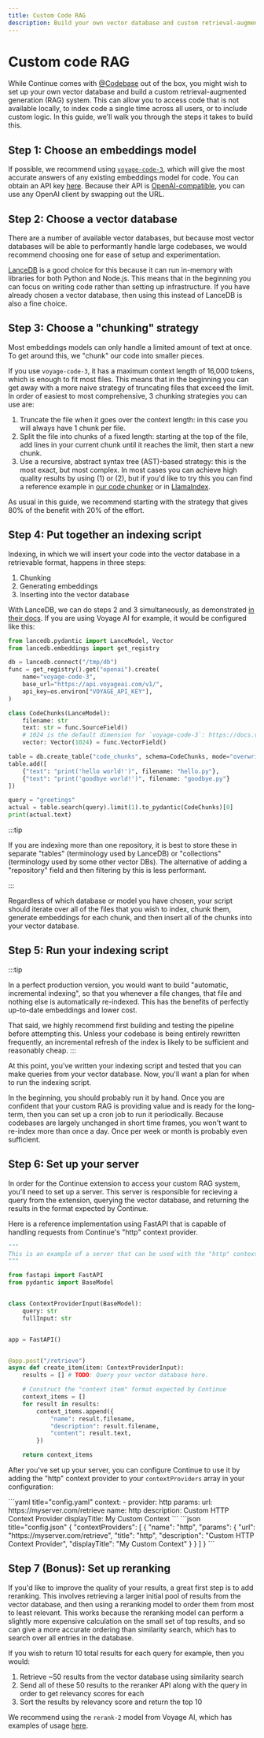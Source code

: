 ```yaml
---
title: Custom Code RAG
description: Build your own vector database and custom retrieval-augmented generation system
---
```



# Custom code RAG

While Continue comes with [@Codebase](../deep-dives/codebase.mdx) out of the box, you might wish to set up your own vector database and build a custom retrieval-augmented generation (RAG) system. This can allow you to access code that is not available locally, to index code a single time across all users, or to include custom logic. In this guide, we'll walk you through the steps it takes to build this.

## Step 1: Choose an embeddings model

If possible, we recommend using [`voyage-code-3`](https://docs.voyageai.com/docs/embeddings), which will give the most accurate answers of any existing embeddings model for code. You can obtain an API key [here](https://dash.voyageai.com/api-keys). Because their API is [OpenAI-compatible](https://docs.voyageai.com/reference/embeddings-api), you can use any OpenAI client by swapping out the URL.

## Step 2: Choose a vector database

There are a number of available vector databases, but because most vector databases will be able to performantly handle large codebases, we would recommend choosing one for ease of setup and experimentation.

[LanceDB](https://lancedb.github.io/lancedb/basic/) is a good choice for this because it can run in-memory with libraries for both Python and Node.js. This means that in the beginning you can focus on writing code rather than setting up infrastructure. If you have already chosen a vector database, then using this instead of LanceDB is also a fine choice.

## Step 3: Choose a "chunking" strategy

Most embeddings models can only handle a limited amount of text at once. To get around this, we "chunk" our code into smaller pieces.

If you use `voyage-code-3`, it has a maximum context length of 16,000 tokens, which is enough to fit most files. This means that in the beginning you can get away with a more naive strategy of truncating files that exceed the limit. In order of easiest to most comprehensive, 3 chunking strategies you can use are:

1. Truncate the file when it goes over the context length: in this case you will always have 1 chunk per file.
2. Split the file into chunks of a fixed length: starting at the top of the file, add lines in your current chunk until it reaches the limit, then start a new chunk.
3. Use a recursive, abstract syntax tree (AST)-based strategy: this is the most exact, but most complex. In most cases you can achieve high quality results by using (1) or (2), but if you'd like to try this you can find a reference example in [our code chunker](https://github.com/continuedev/continue/blob/main/core/indexing/chunk/code.ts) or in [LlamaIndex](https://docs.llamaindex.ai/en/stable/api_reference/node_parsers/code/).

As usual in this guide, we recommend starting with the strategy that gives 80% of the benefit with 20% of the effort.

## Step 4: Put together an indexing script

Indexing, in which we will insert your code into the vector database in a retrievable format, happens in three steps:

1. Chunking
2. Generating embeddings
3. Inserting into the vector database

With LanceDB, we can do steps 2 and 3 simultaneously, as demonstrated [in their docs](https://lancedb.github.io/lancedb/basic/#using-the-embedding-api). If you are using Voyage AI for example, it would be configured like this:

```python
from lancedb.pydantic import LanceModel, Vector
from lancedb.embeddings import get_registry

db = lancedb.connect("/tmp/db")
func = get_registry().get("openai").create(
    name="voyage-code-3",
    base_url="https://api.voyageai.com/v1/",
    api_key=os.environ["VOYAGE_API_KEY"],
)

class CodeChunks(LanceModel):
    filename: str
    text: str = func.SourceField()
    # 1024 is the default dimension for `voyage-code-3`: https://docs.voyageai.com/docs/embeddings#model-choices
    vector: Vector(1024) = func.VectorField()

table = db.create_table("code_chunks", schema=CodeChunks, mode="overwrite")
table.add([
    {"text": "print('hello world!')", filename: "hello.py"},
    {"text": "print('goodbye world!')", filename: "goodbye.py"}
])

query = "greetings"
actual = table.search(query).limit(1).to_pydantic(CodeChunks)[0]
print(actual.text)
```

:::tip

If you are indexing more than one repository, it is best to store these in separate "tables" (terminology used by LanceDB) or "collections" (terminology used by some other vector DBs). The alternative of adding a "repository" field and then filtering by this is less performant.

:::

Regardless of which database or model you have chosen, your script should iterate over all of the files that you wish to index, chunk them, generate embeddings for each chunk, and then insert all of the chunks into your vector database.

## Step 5: Run your indexing script

:::tip

In a perfect production version, you would want to build "automatic, incremental indexing", so that you whenever a file changes, that file and nothing else is automatically re-indexed. This has the benefits of perfectly up-to-date embeddings and lower cost.

That said, we highly recommend first building and testing the pipeline before attempting this. Unless your codebase is being entirely rewritten frequently, an incremental refresh of the index is likely to be sufficient and reasonably cheap.
:::

At this point, you've written your indexing script and tested that you can make queries from your vector database. Now, you'll want a plan for when to run the indexing script.

In the beginning, you should probably run it by hand. Once you are confident that your custom RAG is providing value and is ready for the long-term, then you can set up a cron job to run it periodically. Because codebases are largely unchanged in short time frames, you won't want to re-index more than once a day. Once per week or month is probably even sufficient.

## Step 6: Set up your server

In order for the Continue extension to access your custom RAG system, you'll need to set up a server. This server is responsible for recieving a query from the extension, querying the vector database, and returning the results in the format expected by Continue.

Here is a reference implementation using FastAPI that is capable of handling requests from Continue's "http" context provider.

```python
"""
This is an example of a server that can be used with the "http" context provider.
"""

from fastapi import FastAPI
from pydantic import BaseModel


class ContextProviderInput(BaseModel):
    query: str
    fullInput: str


app = FastAPI()


@app.post("/retrieve")
async def create_item(item: ContextProviderInput):
    results = [] # TODO: Query your vector database here.

    # Construct the "context item" format expected by Continue
    context_items = []
    for result in results:
        context_items.append({
            "name": result.filename,
            "description": result.filename,
            "content": result.text,
        })

    return context_items
```

After you've set up your server, you can configure Continue to use it by adding the "http" context provider to your `contextProviders` array in your configuration:

<Tabs groupId="config-example">
<TabItem value="yaml" label="YAML">
  ```yaml title="config.yaml"
  context:
    - provider: http
      params:
        url: https://myserver.com/retrieve
        name: http
        description: Custom HTTP Context Provider
        displayTitle: My Custom Context
  ```
  </TabItem>
  <TabItem value="json" label="JSON">
  ```json title="config.json"
  {
    "contextProviders": [
      {
        "name": "http",
        "params": {
          "url": "https://myserver.com/retrieve",
          "title": "http",
          "description": "Custom HTTP Context Provider",
          "displayTitle": "My Custom Context"
        }
      }
    ]
  }
  ```
  </TabItem>
</Tabs>

## Step 7 (Bonus): Set up reranking

If you'd like to improve the quality of your results, a great first step is to add reranking. This involves retrieving a larger initial pool of results from the vector database, and then using a reranking model to order them from most to least relevant. This works because the reranking model can perform a slightly more expensive calculation on the small set of top results, and so can give a more accurate ordering than similarity search, which has to search over all entries in the database.

If you wish to return 10 total results for each query for example, then you would:

1. Retrieve ~50 results from the vector database using similarity search
2. Send all of these 50 results to the reranker API along with the query in order to get relevancy scores for each
3. Sort the results by relevancy score and return the top 10

We recommend using the `rerank-2` model from Voyage AI, which has examples of usage [here](https://docs.voyageai.com/docs/reranker).
